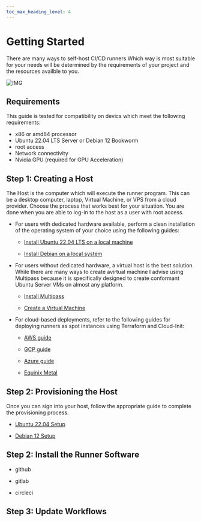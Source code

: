 ```yaml
---
toc_max_heading_level: 4
---
```


# Getting Started

There are many ways to self-host CI/CD runners Which way is most suitable for your needs will be
determined by the requirements of your project and the resources availble to you.

![IMG](/assets/images/self-hosting-header0.png)

## Requirements

This guide is tested for compatibility on devics which meet the following requirements:

- x86 or amd64 processor
- Ubuntu 22.04 LTS Server or Debian 12 Bookworm
- root access
- Network connectivity
- Nvidia GPU (required for GPU Acceleration)

## Step 1: Creating a Host

The Host is the computer which will execute the runner program. This can be a desktop computer,
laptop, Virtual Machine, or VPS from a cloud provider. Choose the process that works best for your
situation. You are done when you are able to log-in to the host as a user with root access.

- For users with dedicated hardware available, perform a clean installation of the operating system
  of your choice using the following guides:

  - [Install Ubuntu 22.04 LTS on a local machine](https://ostechnix.com/install-ubuntu-server/)

  - [Install Debian on a local system](https://www.linuxtechi.com/how-to-install-debian-11-bullseye/)

- For users without dedicated hardware, a virtual host is the best solution. While there are many
  ways to create avirtual machine I advise using Multipass because it is specifically designed to
  create conformant Ubuntu Server VMs on almost any platform.

  - [Install Multipass](https://multipass.run/install)

  - [Create a Virtual Machine](https://multipass.run/docs/create-an-instance)

- For cloud-based deployments, refer to the following guides for deploying runners as spot instances
  using Terraform and Cloud-Init:

  - [AWS guide](https://github.com/buildstar-online/modules-aws-ec2)

  - [GCP guide](https://github.com/buildstar-online/gcp-tf-starter)

  - [Azure guide](https://github.com/buildstar-online/azure-tf-starter)

  - [Equinix Metal](https://github.com/buildstar-online/modules-equinix-tf-spot)

## Step 2: Provisioning the Host

Once you can sign into your host, follow the appropriate guide to complete the provisioning process.

- [Ubuntu 22.04 Setup](./ubuntu-setup)

- [Debian 12 Setup](./debian-setup)

## Step 2: Install the Runner Software

- github

- gitlab

- circleci

## Step 3: Update Workflows
